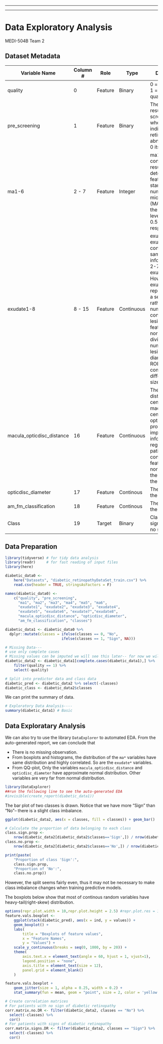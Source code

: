 
---

---
# Data Exploratory Analysis
MEDI-504B Team 2

## Dataset Metadata 
| Variable Name | Column # | Role | Type | Description |   
| --- | --- | --- | --- | --- |   
| quality | 0 | Feature | Binary | 0 = bad quality, 1 = sufficient quality |  
| pre_screening | 1 | Feature | Binary | The binary result of pre-screening, where 1 indicates severe retinal abnormality and 0 its lack.|  
| ma1-6 | 2 - 7 | Feature | Integer | ma1 - ma-6 contain the results of MA detection. Each feature value stand for the number of microaneurysms (MAs) found at the confidence levels alpha = 0.5, . . . , 1, respectively. |  
| exudate1-8 | 8 - 15 | Feature | Continuous | exudate1 - exudate8 contain the same information as 2-7) for exudates. However, as exudates are represented by a set of points rather than the number of pixels constructing the lesions, these features are normalized by dividing the number of lesions with the diameter of the ROI to compensate different image sizes. |  
| macula_opticdisc_distance | 16 | Feature | Continuous | The euclidean distance of the center of the macula and the center of the optic disc to provide important information regarding the patient's condition. This feature is also normalized with the diameter of the ROI.|  
| opticdisc_diameter | 17 | Feature | Continous | The diameter of the optic disc |  
| am_fm_classification | 18 | Feature | Continous | The diameter of the optic disc |  
| Class | 19 | Target | Binary | Class label, 1 = signs of DR, 0 = no sign of DR | 

## Data Preparation

```r
library(tidyverse) # for tidy data analysis
library(readr)     # for fast reading of input files
library(here)
```

```r
diabetic_data0 <- 
    here("Datasets", "diabetic_retinopathyDataSet_train.csv") %>% 
    read.csv(header = TRUE, stringsAsFactors = F)

names(diabetic_data0) <-  
    c("quality", "pre_screening", 
      "ma1", "ma2", "ma3", "ma4", "ma5", "ma6", 
      "exudate1", "exudate2", "exudate3", "exudate4",
      "exudate5", "exudate6", "exudate7","exudate8",
      "macula_opticdisc_distance", "opticdisc_diameter",
      "am_fm_classification", "classes")

diabetic_data1 <- diabetic_data0 %>%
  dplyr::mutate(classes = ifelse(classes == 0, "No",
                          ifelse(classes == 1, "Sign", NA)))

# Missing Data---
# use only complete cases
# Missing values can be imputed we will see this later-- for now we will remove!
diabetic_data2 <- diabetic_data1[complete.cases(diabetic_data1),] %>% 
    filter(quality == 1) %>% 
    select(-quality)

# Split into predictor data and class data
diabetic_pred <- diabetic_data2 %>% select(-classes)
diabetic_class <- diabetic_data2$classes
```

We can print the summary of data.
```r
# Exploratory Data Analysis----
summary(diabetic_data1) # Basic 
```

## Data Exploratary Analysis
We can also try to use the library `DataExplorer` to automated EDA.
From the auto-generated report, we can conclude that

*  There is no missing observation.
*  From boxplots and histograms, the distribution of the `ma*` variables have same distribution and highly correlated. So are the `exudate*` variables.
*  From QQ-plot, Only the variables `macula_opticdisc_distance` and `opticdisc_diameter` have approximate normal distribution. Other variables are very far from normal distribution.

```r
library(DataExplorer)
##run the following line to see the auto-generated EDA
#invisible(create_report(diabetic_data1)) 
```
The bar plot of two classes is drawn. Notice that we have more "Sign" than "No"-- there is a slight class imbalance.
```r
ggplot(diabetic_data2, aes(x = classes, fill = classes)) + geom_bar()
```

```r
# Calculate the proportion of data belonging to each class
class.sign.prop <- 
    nrow(diabetic_data2[diabetic_data2$classes=='Sign',]) / nrow(diabetic_data2)
class.no.prop <- 
    nrow(diabetic_data2[diabetic_data2$classes=='No',]) / nrow(diabetic_data2)

print(paste(
    "Proportion of class 'Sign':", 
    class.sign.prop, 
    "Proportion of 'No':", 
    class.no.prop))
```
However, the split seems fairly even, thus it may not be necessary to make class imbalance changes when training predictive models. 

The boxplots below show that most of continous random variables have heavy-tail(right-skew) distribution.
```r
options(repr.plot.width = 10,repr.plot.height = 2.5) #repr.plot.res = 100)
feature.vals.boxplot <- 
    ggplot(stack(diabetic_pred), aes(x = ind, y = values)) + 
    geom_boxplot() + 
    labs(
        title = "Boxplots of feature values",
        x = "Feature Names",
        y = "Values") + 
    scale_y_continuous(breaks = seq(0, 1000, by = 20)) +
    theme(
        axis.text.x = element_text(angle = 60, hjust = 1, vjust=1),
        legend.position = "none",
        axis.title = element_text(size = 12),
        panel.grid = element_blank()
    )

feature.vals.boxplot +
    geom_jitter(size = 1, alpha = 0.25, width = 0.2) +
    stat_summary(fun = mean, geom = "point", size = 2, color = 'yellow') 
```

```r
# Create correlation matrices
# For patients with no sign of diabetic retinopathy
corr.matrix.no.DR <- filter(diabetic_data2, classes == "No") %>%
  select(-classes) %>%
  cor()
# For patients with signs of diabetic retinopathy
corr.matrix.signs.DR <- filter(diabetic_data2, classes == "Sign") %>%
  select(-classes) %>%
  cor()
```
